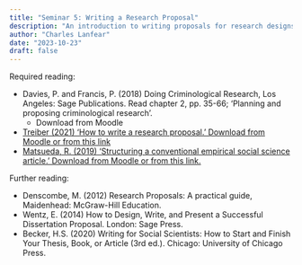 ```yaml
---
title: "Seminar 5: Writing a Research Proposal"
description: "An introduction to writing proposals for research designs"
author: "Charles Lanfear"
date: "2023-10-23"
draft: false
---
```


Required reading:

* Davies, P. and Francis, P. (2018) Doing Criminological Research, Los Angeles:  Sage Publications. Read chapter 2, pp. 35-66; ‘Planning and proposing criminological research’.
   * Download from Moodle
* [Treiber (2021) 'How to write a research proposal.' Download from Moodle or from this link](https://clanfear.github.io/ioc_crm/_lectures/6_writing-research-proposals/reading/CRM_Treiber_How_to_Write_a_Research_Proposal.pdf)
* [Matsueda, R. (2019) ‘Structuring a conventional empirical social science article.’ Download from Moodle or from this link.](https://clanfear.github.io/ioc_crm/_lectures/6_writing-research-proposals/reading/Matsueda%20(2019)%20Structuring%20a%20conventional%20empirical%20social%20science%20article.pdf)

Further reading:

* Denscombe, M. (2012) Research Proposals: A practical guide, Maidenhead:  McGraw-Hill Education.
* Wentz, E. (2014) How to Design, Write, and Present a Successful Dissertation Proposal. London: Sage Press. 
* Becker, H.S. (2020) Writing for Social Scientists: How to Start and Finish Your Thesis, Book, or Article (3rd ed.). Chicago: University of Chicago Press.

